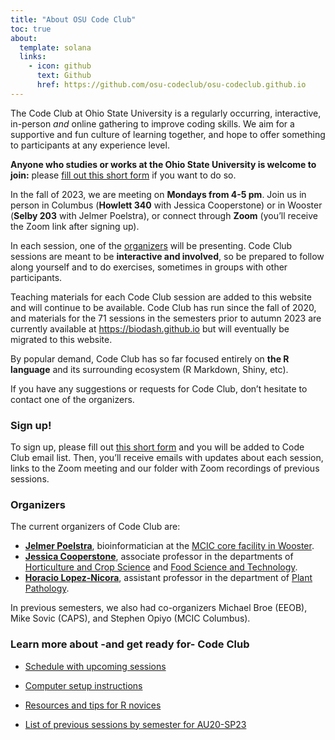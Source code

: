 ```yaml
---
title: "About OSU Code Club"
toc: true
about:
  template: solana
  links:
    - icon: github
      text: Github
      href: https://github.com/osu-codeclub/osu-codeclub.github.io
---
```


The Code Club at Ohio State University is a regularly occurring, interactive,
in-person _and_ online gathering to improve coding skills.
We aim for a supportive and fun culture of learning together,
and hope to offer something to participants at any experience level.

**Anyone who studies or works at the Ohio State University is welcome to join:**
please [fill out this short form](https://forms.gle/eYkMvmJShrcANUrt5)
if you want to do so.

In the fall of 2023, we are meeting on **Mondays from 4-5 pm**.
Join us in person in Columbus (**Howlett 340** with Jessica Cooperstone)
or in Wooster (**Selby 203** with Jelmer Poelstra),
or connect through **Zoom**
(you'll receive the Zoom link after signing up).

In each session, one of the [organizers](#organizers) will be presenting.
Code Club sessions are meant to be **interactive and involved**,
so be prepared to follow along yourself and to do exercises,
sometimes in groups with other participants.

Teaching materials for each Code Club session are added to this website and will
continue to be available.
Code Club has run since the fall of 2020,
and materials for the 71 sessions in the semesters prior to autumn 2023 are
currently available at <https://biodash.github.io> but will eventually be migrated
to this website.

By popular demand,
Code Club has so far focused entirely on **the R language** and its surrounding
ecosystem (R Markdown, Shiny, etc).

If you have any suggestions or requests for Code Club,
don't hesitate to contact one of the organizers.

### Sign up!

To sign up, please fill out [this short form](https://forms.gle/eYkMvmJShrcANUrt5)
and you will be added to Code Club email list.
Then, you'll receive emails with updates about each session,
links to the Zoom meeting and our folder with Zoom recordings of previous sessions. 

### Organizers

The current organizers of Code Club are:

- [**Jelmer Poelstra**](https://mcic.osu.edu/about-us-and-contacts),
  bioinformatician at the [MCIC core facility in Wooster](https://mcic.osu.edu/).
- [**Jessica Cooperstone**](https://www.cooperstonelab.com/),
  associate professor in the departments of
  [Horticulture and Crop Science](https://hcs.osu.edu) and [Food Science and Technology](https://fst.osu.edu).
- [**Horacio Lopez-Nicora**](https://plantpath.osu.edu/our-people/horacio-lopez-nicora),
  assistant professor in the department of [Plant Pathology](https://plantpath.osu.edu).

In previous semesters, we also had co-organizers Michael Broe (EEOB),
Mike Sovic (CAPS), and Stephen Opiyo (MCIC Columbus).

### Learn more about -and get ready for- Code Club

- [Schedule with upcoming sessions](./pages/schedule.qmd)

- [Computer setup instructions](./pages/setup.qmd)

- [Resources and tips for R novices](./pages/r_resources.qmd)

- [List of previous sessions by semester for AU20-SP23](./pages/previous.qmd)

